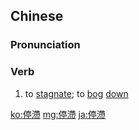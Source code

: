{{also|停滞}}
==Chinese==
{{zh-forms|s=停滞}}

===Pronunciation===
{{zh-pron
|m=tíngzhì
|c=ting4 zai6
|mn=qz,xm:thêng-tē/zz:thêng-tī
|cat=v
}}

===Verb===
{{zh-verb}}

# {{lb|zh|Advanced Mandarin}} to [[stagnate]]; to [[bog]] [[down]]

[[ko:停滯]]
[[mg:停滯]]
[[ja:停滯]]